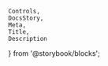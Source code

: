     Controls,
    DocsStory,
    Meta,
    Title,
    Description
} from '@storybook/blocks';

<Meta of={tableColumnDurationTextStories} />

<Title of={tableColumnDurationTextStories} />
<Description of={tableColumnDurationTextStories.durationTextColumn} />

<DocsStory
    of={tableColumnDurationTextStories.durationTextColumn}
    expanded={false}
/>
<Controls of={tableColumnDurationTextStories.durationTextColumn} />

# Usage Docs

## Angular Usage

### Duration Pipe

An Angular pipe is provided for formatting duration values into strings outside of the Nimble table. This pipe uses the same formatting rules (and localization) as the duration table column.

To use it:

-   Import `DurationPipe` from `@ni/nimble-angular/pipes`
-   Pipe input should be duration values in milliseconds (`number` or `string` type)
